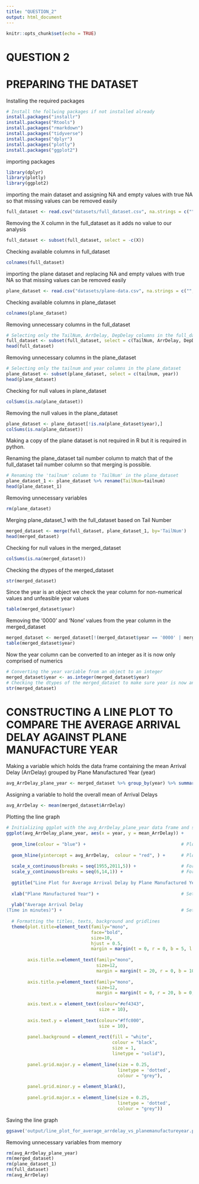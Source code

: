 ---
title: "QUESTION_2"
output: html_document
---

```{r setup, include=FALSE}
knitr::opts_chunk$set(echo = TRUE)
```

# QUESTION 2

# PREPARING THE DATASET

Installing the required packages
```{r}
# Install the follwing packages if not installed already
install.packages("installr")
install.packages("Rtools")
install.packages("rmarkdown")
install.packages("tidyverse")
install.packages("dplyr")
install.packages("plotly")
install.packages("ggplot2")
```

importing packages
```{r}
library(dplyr)
library(plotly)
library(ggplot2)
```


importing the main dataset and assigning NA and empty values with true NA so that missing values can be removed easily
```{r}
full_dataset <- read.csv("datasets/full_dataset.csv", na.strings = c("", "NA"))
```

Removing the X column in the full_dataset as it adds no value to our analysis
```{r}
full_dataset <- subset(full_dataset, select = -c(X))

```

Checking available columns in full_dataset
```{r}
colnames(full_dataset)
```

importing the plane dataset and replacing NA and empty values with true NA so that missing values can be removed easily
```{r}
plane_dataset <- read.csv("datasets/plane-data.csv", na.strings = c("", "NA"))
```

Checking available columns in plane_dataset
```{r}
colnames(plane_dataset)
```


Removing unnecessary columns in the full_dataset
```{r}
# Selecting only the TailNum, ArrDelay, DepDelay columns in the full_dataset
full_dataset <- subset(full_dataset, select = c(TailNum, ArrDelay, DepDelay))
head(full_dataset)
```


Removing unnecessary columns in the plane_dataset
```{r}
# Selecting only the tailnum and year columns in the plane_dataset
plane_dataset <- subset(plane_dataset, select = c(tailnum, year))
head(plane_dataset)
```


Checking for null values in plane_dataset

```{r}
colSums(is.na(plane_dataset))
```

Removing the null values in the plane_dataset
```{r}
plane_dataset <- plane_dataset[!is.na(plane_dataset$year),]
colSums(is.na(plane_dataset))

```

Making a copy of the plane dataset is not required in R but it is required in python.

Renaming the plane_dataset tail number column to match that of the full_dataset tail number column so that merging is possible.
```{r}
# Renaming the 'tailnum' column to 'TailNum' in the plane_dataset
plane_dataset_1 <- plane_dataset %>% rename(TailNum=tailnum)
head(plane_dataset_1)
```

Removing unnecessary variables
```{r}
rm(plane_dataset)
```


Merging plane_dataset_1 with the full_dataset based on Tail Number
```{r}
merged_dataset <- merge(full_dataset, plane_dataset_1, by='TailNum')
head(merged_dataset)
```


Checking for null values in the merged_dataset
```{r}
colSums(is.na(merged_dataset))
```


Checking the dtypes of the merged_dataset
```{r}
str(merged_dataset)
```


Since the year is an object we check the year column for non-numerical values and unfeasible year values
```{r}
table(merged_dataset$year)
```


Removing the '0000' and 'None' values from the year column in the merged_dataset
```{r}
merged_dataset <- merged_dataset[!(merged_dataset$year == '0000' | merged_dataset$year == 'None' ),]
table(merged_dataset$year)
```

Now the year column can be converted to an integer as it is now only comprised of numerics 
```{r}
# Converting the year variable from an object to an integer
merged_dataset$year <- as.integer(merged_dataset$year)
# Checking the dtypes of the merged_dataset to make sure year is now an integer variable
str(merged_dataset)
```



# CONSTRUCTING A LINE PLOT TO COMPARE THE AVERAGE ARRIVAL DELAY AGAINST PLANE MANUFACTURE YEAR

Making a variable which holds the data frame containing the mean Arrival Delay (ArrDelay) grouped by Plane Manufactured Year (year)
```{r}
avg_ArrDelay_plane_year <- merged_dataset %>% group_by(year) %>% summarise(mean_ArrDelay = mean(ArrDelay), .groups = 'drop')
```


Assigning a variable to hold the overall mean of Arrival Delays
```{r}
avg_ArrDelay <- mean(merged_dataset$ArrDelay)
```

Plotting the line graph
```{r}
# Initializing ggplot with the avg_ArrDelay_plane_year data frame and selecting the x axis to be Plane Manufacture Years (year) and y axis to be the mean arrival delay
ggplot(avg_ArrDelay_plane_year, aes(x = year, y = mean_ArrDelay)) +
  
  geom_line(colour = "blue") +                                    # Plotting a line graph 
  
  geom_hline(yintercept = avg_ArrDelay,  colour = "red", ) +      # Plotting a reference line (the overall average arrival delay)
  
  scale_x_continuous(breaks = seq(1955,2011,5)) +                 # Formatting x axis tick labels
  scale_y_continuous(breaks = seq(6,14,1)) +                      # Formatting y axis tick labels
  
  ggtitle("Line Plot for Average Arrival Delay by Plane Manufactured Year") +             # Giving the graph a title
  
  xlab("Plane Manufactured Year") +                               # Setting the x-axis labels
  
  ylab("Average Arrival Delay
(Time in minutes)") +                                             # Setting the y-axis labels
  
  # Formatting the titles, texts, background and gridlines
  theme(plot.title=element_text(family="mono", 
                                face="bold", 
                                size=10,
                                hjust = 0.5,
                                margin = margin(t = 0, r = 0, b = 5, l = 0)),
        
        axis.title.x=element_text(family="mono",
                                  size=12,
                                  margin = margin(t = 20, r = 0, b = 10, l = 0)),
        
        axis.title.y=element_text(family="mono",
                                  size=12,
                                  margin = margin(t = 0, r = 20, b = 0, l = 10)),
        
        axis.text.x = element_text(colour="#ef4343",
                                   size = 10),
        
        axis.text.y = element_text(colour="#ffc000",
                                   size = 10),
        
        panel.background = element_rect(fill = "white", 
                                        colour = "black",
                                        size = 1, 
                                        linetype = "solid"),
        
        panel.grid.major.y = element_line(size = 0.25, 
                                          linetype = 'dotted',
                                          colour = "grey"), 
        
        panel.grid.minor.y = element_blank(),
        
        panel.grid.major.x = element_line(size = 0.25, 
                                          linetype = 'dotted',
                                          colour = "grey"))
```
  

Saving the line graph
```{r}
ggsave('output/line_plot_for_average_arrdelay_vs_planemanufactureyear.png')
```


Removing unnecessary variables from memory
```{r}
rm(avg_ArrDelay_plane_year)
rm(merged_dataset)
rm(plane_dataset_1)
rm(full_dataset)
rm(avg_ArrDelay)
```





















